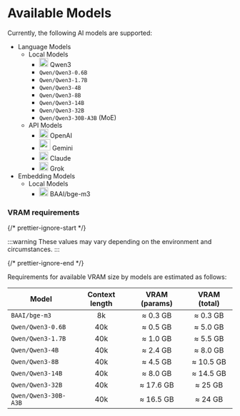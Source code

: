 # Available Models

Currently, the following AI models are supported:

- Language Models
  - Local Models
    - <img
        src="https://github.com/user-attachments/assets/177461a2-7a0e-4449-b5a0-8d7028349607"
        width="20"
        height="20"
      />
      Qwen3
    - `Qwen/Qwen3-0.6B`
    - `Qwen/Qwen3-1.7B`
    - `Qwen/Qwen3-4B`
    - `Qwen/Qwen3-8B`
    - `Qwen/Qwen3-14B`
    - `Qwen/Qwen3-32B`
    - `Qwen/Qwen3-30B-A3B` (MoE)
  - API Models
    - <img
        src="https://github.com/user-attachments/assets/ffc93fe4-a345-4525-bf19-0f1419af08f8"
        width="20"
        height="20"
      />
      OpenAI
    - <img
        src="https://github.com/user-attachments/assets/6fc0015d-090d-4642-a056-3fbc1f66b599"
        width="25"
        height="25"
      />
      Gemini
    - <img
        src="https://github.com/user-attachments/assets/94855f00-a640-40e2-b3b6-9481d6bfd910"
        width="20"
        height="20"
      />
      Claude
    - <img
        src="https://github.com/user-attachments/assets/aaf28fe3-9b1e-479d-9631-986afc8b5b66"
        width="20"
        height="20"
      />
      Grok
- Embedding Models
  - Local Models
    - <img
        src="https://bge-model.com/_static/bge_logo.jpeg"
        width="20"
        height="20"
      />
      BAAI/bge-m3

### VRAM requirements

{/* prettier-ignore-start */}

:::warning
These values may vary depending on the environment and circumstances.
:::

{/* prettier-ignore-end */}

Requirements for available VRAM size by models are estimated as follows:

| Model                | Context length | VRAM (params) | VRAM (total) |
| -------------------- | :------------: | :-----------: | :----------: |
| `BAAI/bge-m3`        |       8k       |   ≈ 0.3 GB    |   ≈ 0.3 GB   |
| `Qwen/Qwen3-0.6B`    |      40k       |   ≈ 0.5 GB    |   ≈ 5.0 GB   |
| `Qwen/Qwen3-1.7B`    |      40k       |   ≈ 1.0 GB    |   ≈ 5.5 GB   |
| `Qwen/Qwen3-4B`      |      40k       |   ≈ 2.4 GB    |   ≈ 8.0 GB   |
| `Qwen/Qwen3-8B`      |      40k       |   ≈ 4.5 GB    |  ≈ 10.5 GB   |
| `Qwen/Qwen3-14B`     |      40k       |   ≈ 8.0 GB    |  ≈ 14.5 GB   |
| `Qwen/Qwen3-32B`     |      40k       |   ≈ 17.6 GB   |   ≈ 25 GB    |
| `Qwen/Qwen3-30B-A3B` |      40k       |   ≈ 16.5 GB   |   ≈ 24 GB    |
